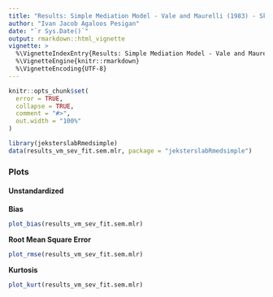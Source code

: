 ```yaml
---
title: "Results: Simple Mediation Model - Vale and Maurelli (1983) - Skewness = 3, Kurtosis = 21 - Complete Data - Fit Structural Equation Modeling with Robust Standard Errors"
author: "Ivan Jacob Agaloos Pesigan"
date: "`r Sys.Date()`"
output: rmarkdown::html_vignette
vignette: >
  %\VignetteIndexEntry{Results: Simple Mediation Model - Vale and Maurelli (1983) - Skewness = 3, Kurtosis = 21 - Complete Data - Fit Structural Equation Modeling with Robust Standard Errors}
  %\VignetteEngine{knitr::rmarkdown}
  %\VignetteEncoding{UTF-8}
---
```


```r
knitr::opts_chunk$set(
  error = TRUE,
  collapse = TRUE,
  comment = "#>",
  out.width = "100%"
)
```

```r
library(jeksterslabRmedsimple)
data(results_vm_sev_fit.sem.mlr, package = "jeksterslabRmedsimple")
```

### Plots

#### Unstandardized

**Bias**

```r
plot_bias(results_vm_sev_fit.sem.mlr)
```

**Root Mean Square Error**

```r
plot_rmse(results_vm_sev_fit.sem.mlr)
```

**Kurtosis**

```r
plot_kurt(results_vm_sev_fit.sem.mlr)
```
